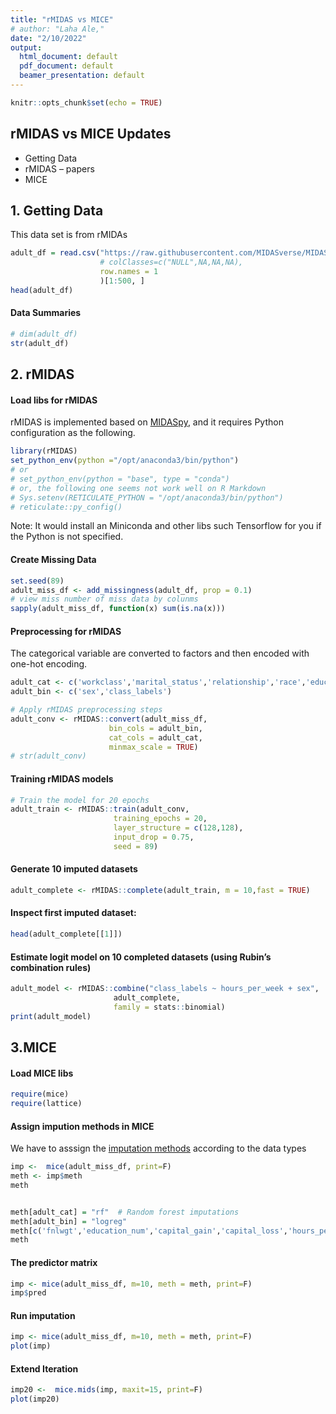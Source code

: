 ```yaml
---
title: "rMIDAS vs MICE"
# author: "Laha Ale,"
date: "2/10/2022"
output:
  html_document: default
  pdf_document: default
  beamer_presentation: default
---
```


```r
knitr::opts_chunk$set(echo = TRUE)
```


## rMIDAS vs MICE Updates

- Getting Data 
- rMIDAS
-- papers
- MICE


## 1. Getting Data

This data set is from rMIDAs
```r
adult_df = read.csv("https://raw.githubusercontent.com/MIDASverse/MIDASpy/master/Examples/adult_data.csv",
                    # colClasses=c("NULL",NA,NA,NA),
                    row.names = 1
                    )[1:500, ]
head(adult_df)
```

#### Data Summaries

```r
# dim(adult_df)
str(adult_df)
```

## 2. rMIDAS

#### Load libs for rMIDAS

rMIDAS is implemented based on [MIDASpy](https://github.com/MIDASverse/MIDASpy),  and it requires Python configuration as the following.


```r
library(rMIDAS)
set_python_env(python ="/opt/anaconda3/bin/python")
# or
# set_python_env(python = "base", type = "conda")
# or, the following one seems not work well on R Markdown
# Sys.setenv(RETICULATE_PYTHON = "/opt/anaconda3/bin/python")
# reticulate::py_config()
```
Note: It would install an Miniconda and other libs such Tensorflow for you if the Python is not specified.


#### Create Missing Data

```r
set.seed(89)
adult_miss_df <- add_missingness(adult_df, prop = 0.1)
# view miss number of miss data by colunms
sapply(adult_miss_df, function(x) sum(is.na(x)))
```


#### Preprocessing for rMIDAS

The categorical variable are converted to factors and then encoded with  one-hot encoding.

```r
adult_cat <- c('workclass','marital_status','relationship','race','education','occupation','native_country')
adult_bin <- c('sex','class_labels')

# Apply rMIDAS preprocessing steps
adult_conv <- rMIDAS::convert(adult_miss_df, 
                      bin_cols = adult_bin, 
                      cat_cols = adult_cat,
                      minmax_scale = TRUE)
# str(adult_conv)
```

#### Training rMIDAS models

```r
# Train the model for 20 epochs
adult_train <- rMIDAS::train(adult_conv,
                       training_epochs = 20,
                       layer_structure = c(128,128),
                       input_drop = 0.75,
                       seed = 89)
```

#### Generate 10 imputed datasets
```r
adult_complete <- rMIDAS::complete(adult_train, m = 10,fast = TRUE)
```
#### Inspect first imputed dataset:
```r
head(adult_complete[[1]])
```

#### Estimate logit model on 10 completed datasets (using Rubin's combination rules)
```r
adult_model <- rMIDAS::combine("class_labels ~ hours_per_week + sex", 
                       adult_complete,
                       family = stats::binomial)
print(adult_model)
```


## 3.MICE

#### Load MICE libs

```r
require(mice)
require(lattice)
```


#### Assign impution methods in MICE

We have to asssign the [imputation methods](https://www.rdocumentation.org/packages/mice/versions/3.14.0/topics/mice) according to the data types 
```r
imp <-  mice(adult_miss_df, print=F)
meth <- imp$meth
meth


meth[adult_cat] = "rf" 	# Random forest imputations
meth[adult_bin] = "logreg"
meth[c('fnlwgt','education_num','capital_gain','capital_loss','hours_per_week')] <- "norm"
meth

```

#### The predictor matrix

```r
imp <- mice(adult_miss_df, m=10, meth = meth, print=F)
imp$pred
```


#### Run imputation

```r
imp <- mice(adult_miss_df, m=10, meth = meth, print=F)
plot(imp)
```

#### Extend Iteration

```r
imp20 <-  mice.mids(imp, maxit=15, print=F)
plot(imp20)
```




